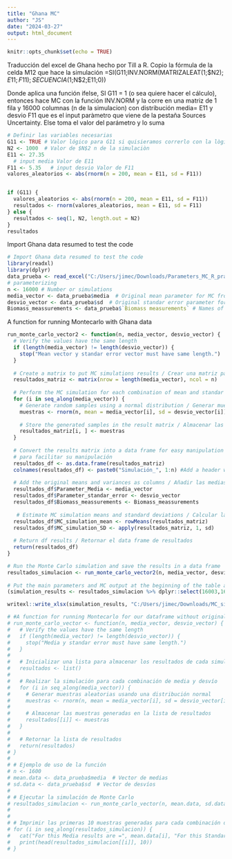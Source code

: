 ```yaml
---
title: "Ghana MC"
author: "JS"
date: "2024-03-27"
output: html_document
---
```


```r
knitr::opts_chunk$set(echo = TRUE)
```

Traducción del excel de Ghana hecho por Till a R.
Copio la fórmula de la celda M12 que hace la simulación =SI(G11;INV.NORM(MATRIZALEAT(1;$N$2);E11;F11);SECUENCIA(1;$N$2;E11;0))

Donde aplica una función ifelse, SI  G11 = 1 (o sea quiere hacer el cálculo), entonces hace MC con la función INV.NORM y la corre en una matriz de 1 fila y 16000 columnas (n de la simulacion) con distribución media= E11 y desvio F11 que es el input paràmetro que viene de la pestaña Sources Uncertainty. Else toma el valor del parámetro y lo suma  

```r
# Definir las variables necesarias
G11 <- TRUE # Valor lógico para G11 si quisieramos correrlo con la lògica de Till
N2 <- 1000  # Valor de $N$2 n de la simulaciòn
E11 <- 27.35	
  # input media Valor de E11
F11 <- 5.35   # input desvio Valor de F11
valores_aleatorios <- abs(rnorm(n = 200, mean = E11, sd = F11))


if (G11) {
  valores_aleatorios <- abs(rnorm(n = 200, mean = E11, sd = F11))
  resultados <- rnorm(valores_aleatorios, mean = E11, sd = F11)
} else {
  resultados <- seq(1, N2, length.out = N2)
}
resultados
```

Import Ghana data resumed to test the code

```r
# Import Ghana data resumed to test the code
library(readxl)
library(dplyr)
data_prueba <- read_excel("C:/Users/jimec/Downloads/Parameters_MC_R_practice.xlsx")
# parameterizing
n <- 16000 # Number or simulations
media_vector <- data_prueba$media  # Original mean parameter for MC from excel Ghana
desvio_vector <- data_prueba$sd  # Original standar error parameter for MC from excel Ghana
Biomass_meassurements <- data_prueba$`Biomass measurements` # Names of biomass compartment
```

A function for running Montecarlo with Ghana data 

```r
run_monte_carlo_vector2 <- function(n, media_vector, desvio_vector) {
  # Verify the values have the same length
  if (length(media_vector) != length(desvio_vector)) {
    stop("Mean vector y standar error vector must have same length.")
  }
  
  # Create a matrix to put MC simulations results / Crear una matriz para almacenar los resultados de las simulaciones
  resultados_matriz <- matrix(nrow = length(media_vector), ncol = n)
  
  # Perform the MC simulation for each combination of mean and standar deviation/ Realizar la simulación para cada combinación    # de media y desvío
  for (i in seq_along(media_vector)) {
    # Generate random samples using a normal distribution / Generar muestras aleatorias usando una distribución normal
    muestras <- rnorm(n, mean = media_vector[i], sd = desvio_vector[i])
    
    # Store the generated samples in the result matrix / Almacenar las muestras generadas en la matriz de resultados
    resultados_matriz[i, ] <- muestras
  }
  
  # Convert the results matrix into a data frame for easy manipulation / Convertir la matriz de resultados en un df
  # para facilitar su manipulación
  resultados_df <- as.data.frame(resultados_matriz)
  colnames(resultados_df) <- paste0("Simulación_", 1:n) #Add a header with number to each simulation
  
  # Add the original means and variances as columns / Añadir las medias y desvíos correspondientes como columnas
  resultados_df$Parameter_Media <- media_vector
  resultados_df$Parameter_standar_error <- desvio_vector
  resultados_df$Biomass_meassurements <- Biomass_meassurements
  
   # Estimate MC simulation means and standard deviations / Calcular la media y el desvío de todas las simulaciones
  resultados_df$MC_simulation_mean <- rowMeans(resultados_matriz)
  resultados_df$MC_simulation_SD <- apply(resultados_matriz, 1, sd)
  
  # Return df results / Retornar el data frame de resultados
  return(resultados_df)
}

# Run the Monte Carlo simulation and save the results in a data frame
resultados_simulacion <- run_monte_carlo_vector2(n, media_vector, desvio_vector)
 
# Put the main parameters and MC output at the beginning of the table and print
(simulation_results <- resultados_simulacion %>% dplyr::select(16003,16001,16002,16004,16005,1:16000))

writexl::write_xlsx(simulation_results, "C:/Users/jimec/Downloads/MC_sim_results_V1.xlsx")

```

```r
# #A function for running Montecarlo for our dataframe without original data and means and sd from the output
# run_monte_carlo_vector <- function(n, media_vector, desvio_vector) {
#   # Verify the values have the same length
#   if (length(media_vector) != length(desvio_vector)) {
#     stop("Media y standar error must have same length.")
#   }
#   
#   # Inicializar una lista para almacenar los resultados de cada simulación
#   resultados <- list()
#   
#   # Realizar la simulación para cada combinación de media y desvío
#   for (i in seq_along(media_vector)) {
#     # Generar muestras aleatorias usando una distribución normal
#     muestras <- rnorm(n, mean = media_vector[i], sd = desvio_vector[i])
#     
#     # Almacenar las muestras generadas en la lista de resultados
#     resultados[[i]] <- muestras
#   }
#   
#   # Retornar la lista de resultados
#   return(resultados)
# }
# 
# # Ejemplo de uso de la función
# n <- 1600
# mean.data <- data_prueba$media  # Vector de medias
# sd.data <- data_prueba$sd  # Vector de desvíos
# 
# # Ejecutar la simulación de Monte Carlo
# resultados_simulacion <- run_monte_carlo_vector(n, mean.data, sd.data)
# 
# 
# # Imprimir las primeras 10 muestras generadas para cada combinación de media y desvío
# for (i in seq_along(resultados_simulacion)) {
#   cat("For this Media results are =", mean.data[i], "For this Standar error results are=", sd.data[i], ":\n")
#   print(head(resultados_simulacion[[i]], 10))
# }

```
